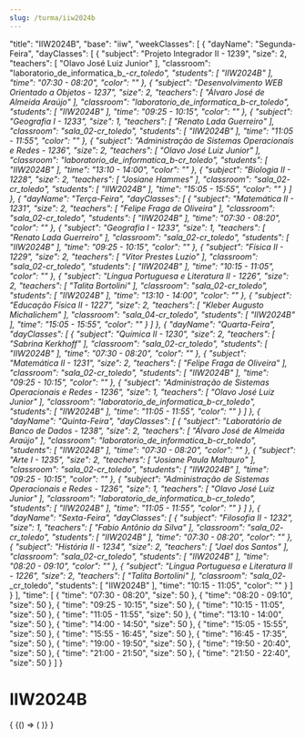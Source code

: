 ```yaml
---
slug: /turma/iiw2024b
---
```


  "title": "IIW2024B",
  "base": "iiw",
  "weekClasses": [
    {
      "dayName": "Segunda-Feira",
      "dayClasses": [
        {
          "subject": "Projeto Integrador II - 1239",
          "size": 2,
          "teachers": [
            "Olavo José Luiz Junior"
          ],
          "classroom": "laboratorio_de_informatica_b_-_cr_toledo",
          "students": [
            "IIW2024B"
          ],
          "time": "07:30 - 08:20",
          "color": ""
        },
        {
          "subject": "Desenvolvimento WEB Orientado a Objetos - 1237",
          "size": 2,
          "teachers": [
            "Álvaro José de Almeida Araújo"
          ],
          "classroom": "laboratorio_de_informatica_b_-_cr_toledo",
          "students": [
            "IIW2024B"
          ],
          "time": "09:25 - 10:15",
          "color": ""
        },
        {
          "subject": "Geografia I - 1233",
          "size": 1,
          "teachers": [
            "Renato Lada Guerreiro"
          ],
          "classroom": "sala_02_-_cr_toledo",
          "students": [
            "IIW2024B"
          ],
          "time": "11:05 - 11:55",
          "color": ""
        },
        {
          "subject": "Administração de Sistemas Operacionais e Redes - 1236",
          "size": 2,
          "teachers": [
            "Olavo José Luiz Junior"
          ],
          "classroom": "laboratorio_de_informatica_b_-_cr_toledo",
          "students": [
            "IIW2024B"
          ],
          "time": "13:10 - 14:00",
          "color": ""
        },
        {
          "subject": "Biologia II - 1228",
          "size": 2,
          "teachers": [
            "Josiane Hammes"
          ],
          "classroom": "sala_02_-_cr_toledo",
          "students": [
            "IIW2024B"
          ],
          "time": "15:05 - 15:55",
          "color": ""
        }
      ]
    },
    {
      "dayName": "Terça-Feira",
      "dayClasses": [
        {
          "subject": "Matemática II - 1231",
          "size": 2,
          "teachers": [
            "Felipe Fraga de Oliveira"
          ],
          "classroom": "sala_02_-_cr_toledo",
          "students": [
            "IIW2024B"
          ],
          "time": "07:30 - 08:20",
          "color": ""
        },
        {
          "subject": "Geografia I - 1233",
          "size": 1,
          "teachers": [
            "Renato Lada Guerreiro"
          ],
          "classroom": "sala_02_-_cr_toledo",
          "students": [
            "IIW2024B"
          ],
          "time": "09:25 - 10:15",
          "color": ""
        },
        {
          "subject": "Física II - 1229",
          "size": 2,
          "teachers": [
            "Vitor Prestes Luzio"
          ],
          "classroom": "sala_02_-_cr_toledo",
          "students": [
            "IIW2024B"
          ],
          "time": "10:15 - 11:05",
          "color": ""
        },
        {
          "subject": "Língua Portuguesa e Literatura II - 1226",
          "size": 2,
          "teachers": [
            "Talita Bortolini"
          ],
          "classroom": "sala_02_-_cr_toledo",
          "students": [
            "IIW2024B"
          ],
          "time": "13:10 - 14:00",
          "color": ""
        },
        {
          "subject": "Educação Física II - 1227",
          "size": 2,
          "teachers": [
            "Kleber Augusto Michalichem"
          ],
          "classroom": "sala_04_-_cr_toledo",
          "students": [
            "IIW2024B"
          ],
          "time": "15:05 - 15:55",
          "color": ""
        }
      ]
    },
    {
      "dayName": "Quarta-Feira",
      "dayClasses": [
        {
          "subject": "Química II - 1230",
          "size": 2,
          "teachers": [
            "Sabrina Kerkhoff"
          ],
          "classroom": "sala_02_-_cr_toledo",
          "students": [
            "IIW2024B"
          ],
          "time": "07:30 - 08:20",
          "color": ""
        },
        {
          "subject": "Matemática II - 1231",
          "size": 2,
          "teachers": [
            "Felipe Fraga de Oliveira"
          ],
          "classroom": "sala_02_-_cr_toledo",
          "students": [
            "IIW2024B"
          ],
          "time": "09:25 - 10:15",
          "color": ""
        },
        {
          "subject": "Administração de Sistemas Operacionais e Redes - 1236",
          "size": 1,
          "teachers": [
            "Olavo José Luiz Junior"
          ],
          "classroom": "laboratorio_de_informatica_b_-_cr_toledo",
          "students": [
            "IIW2024B"
          ],
          "time": "11:05 - 11:55",
          "color": ""
        }
      ]
    },
    {
      "dayName": "Quinta-Feira",
      "dayClasses": [
        {
          "subject": "Laboratório de Banco de Dados - 1238",
          "size": 2,
          "teachers": [
            "Álvaro José de Almeida Araújo"
          ],
          "classroom": "laboratorio_de_informatica_b_-_cr_toledo",
          "students": [
            "IIW2024B"
          ],
          "time": "07:30 - 08:20",
          "color": ""
        },
        {
          "subject": "Arte I - 1235",
          "size": 2,
          "teachers": [
            "Josiane Paula Maltauro"
          ],
          "classroom": "sala_02_-_cr_toledo",
          "students": [
            "IIW2024B"
          ],
          "time": "09:25 - 10:15",
          "color": ""
        },
        {
          "subject": "Administração de Sistemas Operacionais e Redes - 1236",
          "size": 1,
          "teachers": [
            "Olavo José Luiz Junior"
          ],
          "classroom": "laboratorio_de_informatica_b_-_cr_toledo",
          "students": [
            "IIW2024B"
          ],
          "time": "11:05 - 11:55",
          "color": ""
        }
      ]
    },
    {
      "dayName": "Sexta-Feira",
      "dayClasses": [
        {
          "subject": "Filosofia II - 1232",
          "size": 1,
          "teachers": [
            "Fabio Antônio da Silva"
          ],
          "classroom": "sala_02_-_cr_toledo",
          "students": [
            "IIW2024B"
          ],
          "time": "07:30 - 08:20",
          "color": ""
        },
        {
          "subject": "História II - 1234",
          "size": 2,
          "teachers": [
            "Jael dos Santos"
          ],
          "classroom": "sala_02_-_cr_toledo",
          "students": [
            "IIW2024B"
          ],
          "time": "08:20 - 09:10",
          "color": ""
        },
        {
          "subject": "Língua Portuguesa e Literatura II - 1226",
          "size": 2,
          "teachers": [
            "Talita Bortolini"
          ],
          "classroom": "sala_02_-_cr_toledo",
          "students": [
            "IIW2024B"
          ],
          "time": "10:15 - 11:05",
          "color": ""
        }
      ]
    }
  ],
  "time": [
    {
      "time": "07:30 - 08:20",
      "size": 50
    },
    {
      "time": "08:20 - 09:10",
      "size": 50
    },
    {
      "time": "09:25 - 10:15",
      "size": 50
    },
    {
      "time": "10:15 - 11:05",
      "size": 50
    },
    {
      "time": "11:05 - 11:55",
      "size": 50
    },
    {
      "time": "13:10 - 14:00",
      "size": 50
    },
    {
      "time": "14:00 - 14:50",
      "size": 50
    },
    {
      "time": "15:05 - 15:55",
      "size": 50
    },
    {
      "time": "15:55 - 16:45",
      "size": 50
    },
    {
      "time": "16:45 - 17:35",
      "size": 50
    },
    {
      "time": "19:00 - 19:50",
      "size": 50
    },
    {
      "time": "19:50 - 20:40",
      "size": 50
    },
    {
      "time": "21:00 - 21:50",
      "size": 50
    },
    {
      "time": "21:50 - 22:40",
      "size": 50
    }
  ]
}

# IIW2024B

<div>
  {
    <BrowserOnly>
      {() => (
        <Grid
          title={data.title}
          weekClasses={data.weekClasses}
          time={data.time}
        />
      )}
    </BrowserOnly>
  }
</div>
